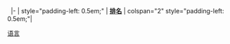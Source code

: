 &nbsp;
|-
| style="padding-left: 0.5em;" | '''[[以人口排列的语言列表|排名]]'''
| colspan="2" style="padding-left: 0.5em;"|{{{1|100名以外}}}<noinclude>
[[Category:语言模板|{{PAGENAME}}]]
[[Category:语言信息框模板|语言]]
</noinclude>